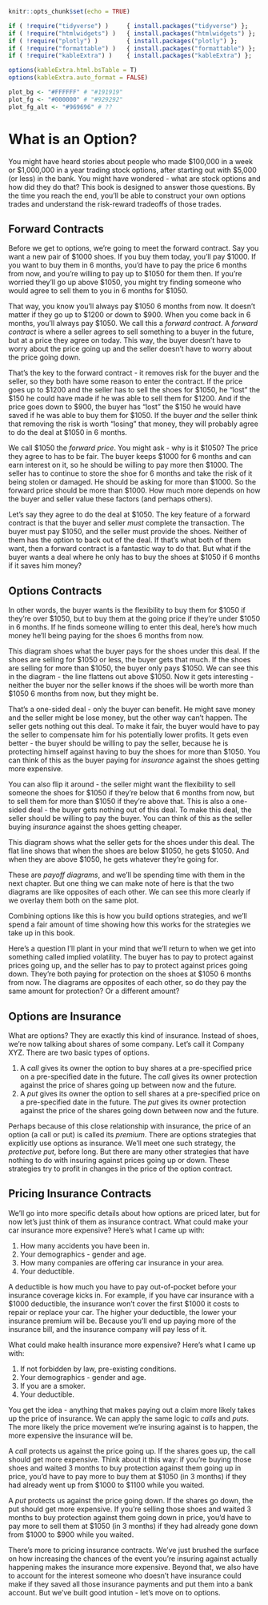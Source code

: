 <!-- Each chapter is set to compile separately - include "global" set-up -->

```r
knitr::opts_chunk$set(echo = TRUE)

if ( !require("tidyverse") )     { install.packages("tidyverse") };       require(tidyverse)
if ( !require("htmlwidgets") )   { install.packages("htmlwidgets") };     require(htmlwidgets)
if ( !require("plotly") )        { install.packages("plotly") };          require(plotly)
if ( !require("formattable") )   { install.packages("formattable") };     require(formattable)
if ( !require("kableExtra") )    { install.packages("kableExtra") };      require(kableExtra)

options(kableExtra.html.bsTable = T)
options(kableExtra.auto_format = FALSE)
```

``` r
plot_bg <- "#FFFFFF" # "#191919"
plot_fg <- "#000000" # "#929292"
plot_fg_alt <- "#969696" # ??
```

# What is an Option? 

You might have heard stories about people who made \$100,000 in a week or \$1,000,000 in a year trading stock options, after starting out with $5,000 (or less) in the bank. You might have wondered - what are stock options and how did they do that? This book is designed to answer those questions. By the time you reach the end, you'll be able to construct your own options trades and understand the risk-reward tradeoffs of those trades. 


## Forward Contracts 

Before we get to options, we're going to meet the forward contract. Say you want a new pair of \$1000 shoes. If you buy them today, you'll pay \$1000. If you want to buy them in 6 months, you'd have to pay the price 6 months from now, and you're willing to pay up to \$1050 for them then. If you're worried they'll go up above \$1050, you might try finding someone who would agree to sell them to you in 6 months for \$1050. 

That way, you know you'll always pay \$1050 6 months from now. It doesn't matter if they go up to \$1200 or down to \$900. When you come back in 6 months, you'll always pay \$1050. We call this a *forward contract*. A *forward contract* is where a seller agrees to sell something to a buyer in the future, but at a price they agree on today. This way, the buyer doesn't have to worry about the price going up and the seller doesn't have to worry about the price going down. 

That's the key to the forward contract - it removes risk for the buyer and the seller, so they both have some reason to enter the contract. If the price goes up to \$1200 and the seller has to sell the shoes for \$1050, he "lost" the \$150 he could have made if he was able to sell them for \$1200. And if the price goes down to \$900, the buyer has "lost" the \$150 he would have saved if he was able to buy them for \$1050. If the buyer *and* the seller think that removing the risk is worth "losing" that money, they will probably agree to do the deal at \$1050 in 6 months. 

We call \$1050 the *forward price*. You might ask - why is it \$1050? The price they agree to has to be fair. The buyer keeps \$1000 for 6 months and can earn interest on it, so he should be willing to pay more then \$1000. The seller has to continue to store the shoe for 6 months and take the risk of it being stolen or damaged. He should be asking for more than \$1000. So the forward price should be more than \$1000. How much more depends on how the buyer and seller value these factors (and perhaps others). 

Let's say they agree to do the deal at \$1050. The key feature of a forward contract is that the buyer and seller *must* complete the transaction. The buyer must pay \$1050, and the seller must provide the shoes. Neither of them has the option to back out of the deal. If that's what both of them want, then a forward contract is a fantastic way to do that. But what if the buyer wants a deal where he only has to buy the shoes at \$1050 if 6 months if it saves him money? 


## Options Contracts

In other words, the buyer wants is the flexibility to buy them for \$1050 if they're over \$1050, but to buy them at the going price if they're under \$1050 in 6 months. If he finds someone willing to enter this deal, here's how much money he'll being paying for the shoes 6 months from now. 

<!-- Insert picture of covered call (short put?) with strike price of $1050 -->

This diagram shoes what the buyer pays for the shoes under this deal. If the shoes are selling for \$1050 or less, the buyer gets that much. If the shoes are selling for more than \$1050, the buyer only pays \$1050. We can see this in the diagram - the line flattens out above \$1050. Now it gets interesting - neither the buyer nor the seller knows if the shoes will be worth more than \$1050 6 months from now, but they might be. 

That's a one-sided deal - only the buyer can benefit. He might save money and the seller might be lose money, but the other way can't happen. The seller gets nothing out this deal. To make it fair, the buyer would have to pay the seller to compensate him for his potentially lower profits. It gets even better - the buyer should be willing to pay the seller, because he is protecting himself against having to buy the shoes for more than \$1050. You can think of this as the buyer paying for *insurance* against the shoes getting more expensive.

You can also flip it around - the seller might want the flexibility to sell someone the shoes for \$1050 if they're below that 6 months from now, but to sell them for more than \$1050 if they're above that. This is also a one-sided deal - the buyer gets nothing out of this deal. To make this deal, the seller should be willing to pay the buyer. You can think of this as the seller buying *insurance* against the shoes getting cheaper.

<!-- Insert picture of a call (protective put?) with strike price of $1050 -->

This diagram shows what the seller gets for the shoes under this deal. The flat line shows that when the shoes are below \$1050, he gets \$1050. And when they are above \$1050, he gets whatever they're going for. 

These are *payoff diagrams*, and we'll be spending time with them in the next chapter. But one thing we can make note of here is that the two diagrams are like opposites of each other. We can see this more clearly if we overlay them both on the same plot. 

<!-- Insert picture of a call (protective put?) + covered call (short put?) with strike price of $1050 -->

Combining options like this is how you build options strategies, and we'll spend a fair amount of time showing how this works for the strategies we take up in this book. 

Here's a question I'll plant in your mind that we'll return to when we get into something called implied volatility. The buyer has to pay to protect against prices going up, and the seller has to pay to protect against prices going down. They're both paying for protection on the shoes at \$1050 6 months from now. The diagrams are opposites of each other, so do they pay the same amount for protection? Or a different amount? 


## Options are Insurance

What are options? They are exactly this kind of insurance. Instead of shoes, we're now talking about shares of some company. Let's call it Company XYZ. There are two basic types of options. 

  1. A *call* gives its owner the option to buy shares at a pre-specified price on a pre-specified date in the future. The *call* gives its owner protection against the price of shares going up between now and the future.
  2. A *put* gives its owner the option to sell shares at a pre-specified price on a pre-specified date in the future. The *put* gives its owner protection against the price of the shares going down between now and the future.

Perhaps because of this close relationship with insurance, the price of an option (a call or put) is called its *premium*. There are options strategies that explicitly use options as insurance. We'll meet one such strategy, the *protective put*, before long. But there are many other strategies that have nothing to do with insuring against prices going up or down. These strategies try to profit in changes in the price of the option contract.


## Pricing Insurance Contracts

We'll go into more specific details about how options are priced later, but for now let's just think of them as insurance contract. What could make your car insurance more expensive? Here's what I came up with: 

  1. How many accidents you have been in. 
  2. Your demographics - gender and age.
  3. How many companies are offering car insurance in your area.
  4. Your deductible. 
  
A deductible is how much you have to pay out-of-pocket before your insurance coverage kicks in. For example, if you have car insurance with a \$1000 deductible, the insurance won't cover the first \$1000 it costs to repair or replace your car. The higher your deductible, the lower your insurance premium will be. Because you'll end up paying more of the insurance bill, and the insurance company will pay less of it. 

What could make health insurance more expensive? Here's what I came up with: 

  1. If not forbidden by law, pre-existing conditions.
  2. Your demographics - gender and age.
  3. If you are a smoker. 
  4. Your deductible. 
  
You get the idea - anything that makes paying out a claim more likely takes up the price of insurance. We can apply the same logic to *calls* and *puts*. The more likely the price movement we're insuring against is to happen, the more expensive the insurance will be.

A *call* protects us against the price going up. If the shares goes up, the call should get more expensive. Think about it this way: if you're buying those shoes and waited 3 months to buy protection against them going up in price, you'd have to pay more to buy them at \$1050 (in 3 months) if they had already went up from \$1000 to \$1100 while you waited. 

A *put* protects us against the price going down. If the shares go down, the put should get more expensive. If you're selling those shoes and waited 3 months to buy protection against them going down in price, you'd have to pay more to sell them at \$1050 (in 3 months) if they had already gone down from \$1000 to \$900 while you waited. 

There's more to pricing insurance contracts. We've just brushed the surface on how increasing the chances of the event you're insuring against actually happening makes the insurance more expensive. Beyond that, we also have to account for the interest someone who doesn't have insurance could make if they saved all those insurance payments and put them into a bank account. But we've built good intution - let's move on to options. 